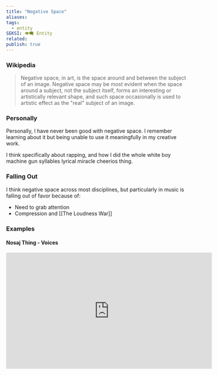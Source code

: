 ```yaml
---
title: "Negative Space"
aliases: 
tags:
  - entity
SEKSI: 👁️‍🗨️ Entity
related:
publish: true
---
```

### Wikipedia
> Negative space, in art, is the space around and between the subject of an image. Negative space may be most evident when the space around a subject, not the subject itself, forms an interesting or artistically relevant shape, and such space occasionally is used to artistic effect as the "real" subject of an image.

### Personally
Personally, I have never been good with negative space. I remember learning about it but being unable to use it meaningfully in my creative work. 

I think specifically about rapping, and how I did the whole white boy machine gun syllables lyrical miracle cheerios thing.

### Falling Out
I think negative space across most disciplines, but particularly in music is falling out of favor because of:
- Need to grab attention
- Compression and [[The Loudness War]]

### Examples
#### Nosaj Thing - Voices

<iframe width="560" height="315" src="https://www.youtube.com/embed/imq_z9az_Io" frameborder="0" allow="accelerometer; autoplay; clipboard-write; encrypted-media; gyroscope; picture-in-picture" allowfullscreen></iframe>
